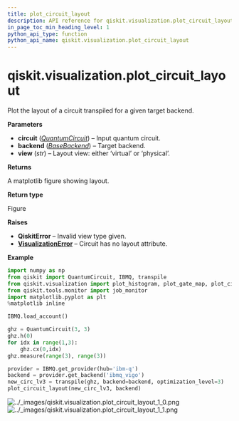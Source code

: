 ```yaml
---
title: plot_circuit_layout
description: API reference for qiskit.visualization.plot_circuit_layout
in_page_toc_min_heading_level: 1
python_api_type: function
python_api_name: qiskit.visualization.plot_circuit_layout
---
```


# qiskit.visualization.plot\_circuit\_layout

<Function id="qiskit.visualization.plot_circuit_layout" name="plot_circuit_layout" isDedicatedPage={true} github="https://github.com/qiskit/qiskit/tree/stable/0.17/qiskit/visualization/gate_map.py" signature="plot_circuit_layout(circuit, backend, view='virtual')">
  Plot the layout of a circuit transpiled for a given target backend.

  **Parameters**

  *   **circuit** ([*QuantumCircuit*](qiskit.circuit.QuantumCircuit "qiskit.circuit.QuantumCircuit")) – Input quantum circuit.
  *   **backend** ([*BaseBackend*](qiskit.providers.BaseBackend "qiskit.providers.BaseBackend")) – Target backend.
  *   **view** (*str*) – Layout view: either ‘virtual’ or ‘physical’.

  **Returns**

  A matplotlib figure showing layout.

  **Return type**

  Figure

  **Raises**

  *   **QiskitError** – Invalid view type given.
  *   [**VisualizationError**](qiskit.visualization.VisualizationError "qiskit.visualization.VisualizationError") – Circuit has no layout attribute.

  **Example**

  ```python
  import numpy as np
  from qiskit import QuantumCircuit, IBMQ, transpile
  from qiskit.visualization import plot_histogram, plot_gate_map, plot_circuit_layout
  from qiskit.tools.monitor import job_monitor
  import matplotlib.pyplot as plt
  %matplotlib inline

  IBMQ.load_account()

  ghz = QuantumCircuit(3, 3)
  ghz.h(0)
  for idx in range(1,3):
      ghz.cx(0,idx)
  ghz.measure(range(3), range(3))

  provider = IBMQ.get_provider(hub='ibm-q')
  backend = provider.get_backend('ibmq_vigo')
  new_circ_lv3 = transpile(ghz, backend=backend, optimization_level=3)
  plot_circuit_layout(new_circ_lv3, backend)
  ```

  ![../\_images/qiskit.visualization.plot\_circuit\_layout\_1\_0.png](/images/api/qiskit/0.27/qiskit.visualization.plot_circuit_layout_1_0.png) ![../\_images/qiskit.visualization.plot\_circuit\_layout\_1\_1.png](/images/api/qiskit/0.27/qiskit.visualization.plot_circuit_layout_1_1.png)
</Function>


